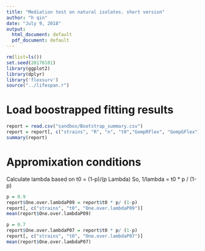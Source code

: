 ```yaml
---
title: "Mediation test on natural isolates. short version"
author: "h qin"
date: "July 9, 2018"
output:
  html_document: default
  pdf_document: default
---
```



```r
rm(list=ls())
set.seed(20170101)
library(ggplot2)
library(dplyr)
library('flexsurv')
source("../lifespan.r")
```

# Load boostrapped fitting results

```r
report = read.csv("sandbox/Bootstrap_summary.csv")
report = report[, c("strains", "R", "n", "t0","GompRFlex", "GompGFlex")]
summary(report)
```

# Appromixation conditions

Calculate lambda based on t0 = (1-p)/(p Lambda) So, 1/lambda = t0 * p / (1-p)


```r
p = 0.9
report$One.over.lambdaP09 = report$t0 * p/ (1-p)
report[, c("strains", "t0", "One.over.lambdaP09")]
mean(report$One.over.lambdaP09)
```

```r
p = 0.7
report$One.over.lambdaP07 = report$t0 * p/ (1-p)
report[, c("strains", "t0", "One.over.lambdaP07")]
mean(report$One.over.lambdaP07)
```

